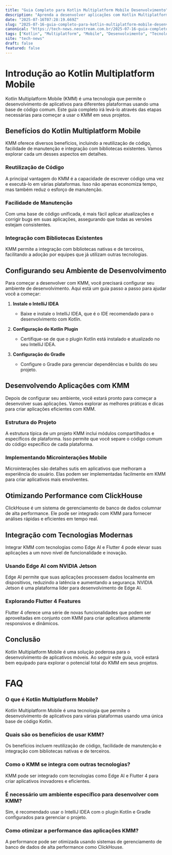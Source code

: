 ```yaml
---
title: "Guia Completo para Kotlin Multiplatform Mobile Desenvolvimento"
description: "Aprenda a desenvolver aplicações com Kotlin Multiplatform Mobile, explorando microinterações e alta performance com ClickHouse. Descubra como integrar tecnologias como Edge AI e Flutter 4."
date: "2025-07-16T07:28:19.669Z"
slug: "2025-07-16-guia-completo-para-kotlin-multiplatform-mobile-desenvolvimento"
canonical: "https://tech-news.neostream.com.br/2025-07-16-guia-completo-para-kotlin-multiplatform-mobile-desenvolvimento"
tags: ["Kotlin", "Multiplatform", "Mobile", "Desenvolvimento", "Tecnologia"]
site: "tech-news"
draft: false
featured: false
---
```


# Introdução ao Kotlin Multiplatform Mobile
Kotlin Multiplatform Mobile (KMM) é uma tecnologia que permite o desenvolvimento de aplicativos para diferentes plataformas usando uma base de código comum. Este guia completo irá levá-lo através das etapas necessárias para começar a usar o KMM em seus projetos.

## Benefícios do Kotlin Multiplatform Mobile
KMM oferece diversos benefícios, incluindo a reutilização de código, facilidade de manutenção e integração com bibliotecas existentes. Vamos explorar cada um desses aspectos em detalhes.

### Reutilização de Código
A principal vantagem do KMM é a capacidade de escrever código uma vez e executá-lo em várias plataformas. Isso não apenas economiza tempo, mas também reduz o esforço de manutenção.

### Facilidade de Manutenção
Com uma base de código unificada, é mais fácil aplicar atualizações e corrigir bugs em suas aplicações, assegurando que todas as versões estejam consistentes.

### Integração com Bibliotecas Existentes
KMM permite a integração com bibliotecas nativas e de terceiros, facilitando a adoção por equipes que já utilizam outras tecnologias.

## Configurando seu Ambiente de Desenvolvimento
Para começar a desenvolver com KMM, você precisará configurar seu ambiente de desenvolvimento. Aqui está um guia passo a passo para ajudar você a começar:

1. **Instale o IntelliJ IDEA**
   - Baixe e instale o IntelliJ IDEA, que é o IDE recomendado para o desenvolvimento com Kotlin.

2. **Configuração do Kotlin Plugin**
   - Certifique-se de que o plugin Kotlin está instalado e atualizado no seu IntelliJ IDEA.

3. **Configuração do Gradle**
   - Configure o Gradle para gerenciar dependências e builds do seu projeto.

## Desenvolvendo Aplicações com KMM
Depois de configurar seu ambiente, você estará pronto para começar a desenvolver suas aplicações. Vamos explorar as melhores práticas e dicas para criar aplicações eficientes com KMM.

### Estrutura do Projeto
A estrutura típica de um projeto KMM inclui módulos compartilhados e específicos de plataforma. Isso permite que você separe o código comum do código específico de cada plataforma.

### Implementando Microinterações Mobile
Microinterações são detalhes sutis em aplicativos que melhoram a experiência do usuário. Elas podem ser implementadas facilmente em KMM para criar aplicativos mais envolventes.

## Otimizando Performance com ClickHouse
ClickHouse é um sistema de gerenciamento de banco de dados columnar de alta performance. Ele pode ser integrado com KMM para fornecer análises rápidas e eficientes em tempo real.

## Integração com Tecnologias Modernas
Integrar KMM com tecnologias como Edge AI e Flutter 4 pode elevar suas aplicações a um novo nível de funcionalidade e inovação.

### Usando Edge AI com NVIDIA Jetson
Edge AI permite que suas aplicações processem dados localmente em dispositivos, reduzindo a latência e aumentando a segurança. NVIDIA Jetson é uma plataforma líder para desenvolvimento de Edge AI.

### Explorando Flutter 4 Features
Flutter 4 oferece uma série de novas funcionalidades que podem ser aproveitadas em conjunto com KMM para criar aplicativos altamente responsivos e dinâmicos.

## Conclusão
Kotlin Multiplatform Mobile é uma solução poderosa para o desenvolvimento de aplicativos móveis. Ao seguir este guia, você estará bem equipado para explorar o potencial total do KMM em seus projetos.

# FAQ

### O que é Kotlin Multiplatform Mobile?
Kotlin Multiplatform Mobile é uma tecnologia que permite o desenvolvimento de aplicativos para várias plataformas usando uma única base de código Kotlin.

### Quais são os benefícios de usar KMM?
Os benefícios incluem reutilização de código, facilidade de manutenção e integração com bibliotecas nativas e de terceiros.

### Como o KMM se integra com outras tecnologias?
KMM pode ser integrado com tecnologias como Edge AI e Flutter 4 para criar aplicativos inovadores e eficientes.

### É necessário um ambiente específico para desenvolver com KMM?
Sim, é recomendado usar o IntelliJ IDEA com o plugin Kotlin e Gradle configurados para gerenciar o projeto.

### Como otimizar a performance das aplicações KMM?
A performance pode ser otimizada usando sistemas de gerenciamento de banco de dados de alta performance como ClickHouse.